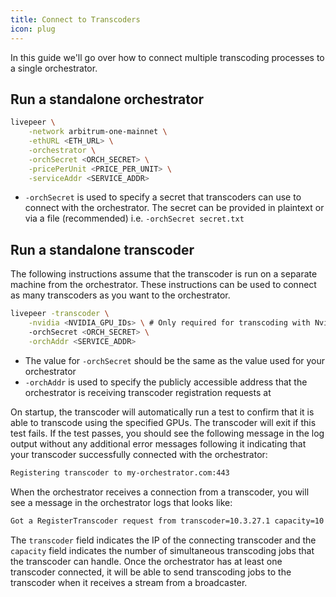 ```yaml
---
title: Connect to Transcoders
icon: plug
---
```


In this guide we'll go over how to connect multiple transcoding processes to a single orchestrator.

## Run a standalone orchestrator

```bash
livepeer \
    -network arbitrum-one-mainnet \
    -ethURL <ETH_URL> \
    -orchestrator \
    -orchSecret <ORCH_SECRET> \
    -pricePerUnit <PRICE_PER_UNIT> \
    -serviceAddr <SERVICE_ADDR>
```

- `-orchSecret` is used to specify a secret that transcoders can use to connect
  with the orchestrator. The secret can be provided in plaintext or via a file
  (recommended) i.e. `-orchSecret secret.txt`

## Run a standalone transcoder

The following instructions assume that the transcoder is run on a separate
machine from the orchestrator. These instructions can be used to connect as many
transcoders as you want to the orchestrator.

```bash
livepeer -transcoder \
	-nvidia <NVIDIA_GPU_IDs> \ # Only required for transcoding with Nvidia GPUs
	-orchSecret <ORCH_SECRET> \
	-orchAddr <SERVICE_ADDR>
```

- The value for `-orchSecret` should be the same as the value used for your
  orchestrator
- `-orchAddr` is used to specify the publicly accessible address that the
  orchestrator is receiving transcoder registration requests at

On startup, the transcoder will automatically run a test to confirm that it is
able to transcode using the specified GPUs. The transcoder will exit if this
test fails. If the test passes, you should see the following message in the log
output without any additional error messages following it indicating that your
transcoder successfully connected with the orchestrator:

```bash
Registering transcoder to my-orchestrator.com:443
```

When the orchestrator receives a connection from a transcoder, you will see a
message in the orchestrator logs that looks like:

```bash
Got a RegisterTranscoder request from transcoder=10.3.27.1 capacity=10
```

The `transcoder` field indicates the IP of the connecting transcoder and the
`capacity` field indicates the number of simultaneous transcoding jobs that the
transcoder can handle. Once the orchestrator has at least one transcoder
connected, it will be able to send transcoding jobs to the transcoder when it
receives a stream from a broadcaster.
